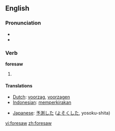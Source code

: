 ==English==

=== Pronunciation ===
*{{IPA|/foɻ'sɑʊ/}}
*{{audio|en-us-foresaw.ogg|Audio (US)}}

=== Verb ===

'''foresaw'''

# {{past tense of|[[foresee]]}}

==== Translations ====
{{trans-top|past tense of foresee}}
*[[Dutch]]: [[voorzag]], [[voorzagen]]
*[[Indonesian]]: [[kira|memperkirakan]]
{{trans-mid}}
*[[Japanese]]: [[予測]]した ([[よそく]]した, yosoku-shita)
{{trans-bottom}}

[[vi:foresaw]]
[[zh:foresaw]]